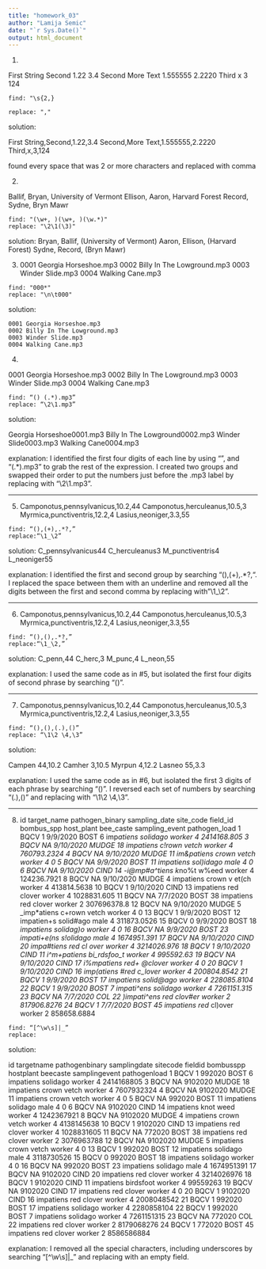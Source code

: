 ```yaml
---
title: "homework_03"
author: "Lamija Semic"
date: "`r Sys.Date()`"
output: html_document
---
```


1.

First String    Second      1.22      3.4
Second          More Text   1.555555  2.2220
Third           x           3         124

```
find: "\s{2,}

replace: ","
```

solution:

First String,Second,1.22,3.4
Second,More Text,1.555555,2.2220
Third,x,3,124


found every space that was 2 or more characters and replaced with comma


2.

Ballif, Bryan, University of Vermont
Ellison, Aaron, Harvard Forest
Record, Sydne, Bryn Mawr

```
find: "(\w+, )(\w+, )(\w.*)"
replace: "\2\1(\3)"
```

solution:
Bryan, Ballif, (University of Vermont)
Aaron, Ellison, (Harvard Forest)
Sydne, Record, (Bryn Mawr)



3. 
0001 Georgia Horseshoe.mp3 0002 Billy In The Lowground.mp3 0003 Winder Slide.mp3 0004 Walking Cane.mp3

```
find: "000*"
replace: "\n\t000"
```

solution:

	0001 Georgia Horseshoe.mp3 
	0002 Billy In The Lowground.mp3 
	0003 Winder Slide.mp3 
	0004 Walking Cane.mp3
	
	
4. 

0001 Georgia Horseshoe.mp3 
0002 Billy In The Lowground.mp3 
0003 Winder Slide.mp3 
0004 Walking Cane.mp3

```
find: “() (.*).mp3” 
replace: “\2\1.mp3”
```

solution:

Georgia Horseshoe0001.mp3 Billy In The Lowground0002.mp3 Winder Slide0003.mp3 Walking Cane0004.mp3

explanation: I identified the first four digits of each line by using “”, and “(.*).mp3” to grab the rest of the expression. I created two groups and swapped their order to put the numbers just before the .mp3 label by replacing with “\2\1.mp3”.

------------------------------------------------------------------------------------------------

5. 
Camponotus,pennsylvanicus,10.2,44 Camponotus,herculeanus,10.5,3 Myrmica,punctiventris,12.2,4 Lasius,neoniger,3.3,55

```
find: “(),(+),.*?,” 
replace:“\1_\2”
```

solution: C_pennsylvanicus44 C_herculeanus3 M_punctiventris4 L_neoniger55

explanation: I identified the first and second group by searching “(),(+),.*?,“. I replaced the space between them with an underline and removed all the digits between the first and second comma by replacing with”\1_\2”.

------------------------------------------------------------------------------------------------

6. 
Camponotus,pennsylvanicus,10.2,44 Camponotus,herculeanus,10.5,3 Myrmica,punctiventris,12.2,4 Lasius,neoniger,3.3,55

```
find: “(),(),.*?,” 
replace:“\1_\2,”
```

solution: C_penn,44 C_herc,3 M_punc,4 L_neon,55

explanation: I used the same code as in #5, but isolated the first four digits of second phrase by searching “()”.

------------------------------------------------------------------------------------------------

7. 
Camponotus,pennsylvanicus,10.2,44 Camponotus,herculeanus,10.5,3 Myrmica,punctiventris,12.2,4 Lasius,neoniger,3.3,55

```
find: “(),(),(.),()” 
replace: “\1\2 \4,\3”
```

solution:

Campen 44,10.2 Camher 3,10.5 Myrpun 4,12.2 Lasneo 55,3.3

explanation: I used the same code as in #6, but isolated the first 3 digits of each phrase by searching “()”. I reversed each set of numbers by searching “(.),()” and replacing with “\1\2 \4,\3”.

-----------------------------------------------------------------------------------------------
8.
id target_name pathogen_binary sampling_date site_code field_id bombus_spp host_plant bee_caste sampling_event pathogen_load 1 BQCV 1 9/9/2020 BOST 6 imp*atiens solidago worker 4 2414168.805 3 BQCV NA 9/10/2020 MUDGE 18 impatiens c!rown vetch worker 4 760793.2324 4 BQCV NA 9/10/2020 MUDGE 11 im&patiens crown
vetch    worker  4   0
5   BQCV    NA  9/9/2020    BOST    11  impatiens   sol)idago   male    4   0
6   BQCV    NA  9/10/2020   CIND    14  -i@mp#a^tiens   k*no%t
w%eed    worker  4   124236.7921
8   BQCV    NA  9/10/2020   MUDGE   4   impatiens   crown
v
et(ch worker 4 413814.5638 10 BQCV 1 9/10/2020 CIND 13 impatiens  red
clover  worker  4   1028831.605
11  BQCV    NA  7/7/2020    BOST    38  impatiens   red
clover  worker  2   307696378.8
12  BQCV    NA  9/10/2020   MUDGE   5   _imp*atiens c+rown
vetch    worker  4   0
13  BQCV    1   9/9/2020    BOST    12  impatien+s  solid#ago   male    4   311873.0526
15  BQCV    0   9/9/2020    BOST    18  _impatiens  solidag)o   worker  4   0
16  BQCV    NA  9/9/2020    BOST    23  impati+e(ns
s!olidago   male    4   1674951.391
17  BQCV    NA  9/10/2020   CIND    20  impa#tiens  red cl
over worker 4 3214026.976 18 BQCV 1 9/10/2020 CIND 11 i^m+patiens bi_rdsfoo_t worker 4 995592.63 19 BQCV NA 9/10/2020 CIND 17 i%mpatiens red+ @clover worker 4 0 20 BQCV 1 9/10/2020 CIND 16 imp(atiens #red c_lover worker 4 200804.8542 21 BQCV 1 9/9/2020 BOST 17 impatiens solid@ago worker 4 228085.8104 22 BQCV 1 9/9/2020 BOST 7 impati^ens solidago worker 4 7261151.315 23 BQCV NA 7/7/2020 COL 22 )impati^ens red clov#er worker 2 817906.8276 24 BQCV 1 7/7/2020 BOST 45 impatiens red_ cl)over worker 2 858658.6884

```
find: “[^\w\s]|_” 
replace:
```
solution:

id targetname pathogenbinary samplingdate sitecode fieldid bombusspp hostplant beecaste samplingevent pathogenload 1 BQCV 1 992020 BOST 6 impatiens solidago worker 4 2414168805 3 BQCV NA 9102020 MUDGE 18 impatiens crown vetch worker 4 7607932324 4 BQCV NA 9102020 MUDGE 11 impatiens crown vetch worker 4 0 5 BQCV NA 992020 BOST 11 impatiens solidago male 4 0 6 BQCV NA 9102020 CIND 14 impatiens knot weed worker 4 1242367921 8 BQCV NA 9102020 MUDGE 4 impatiens crown vetch worker 4 4138145638 10 BQCV 1 9102020 CIND 13 impatiens red clover worker 4 1028831605 11 BQCV NA 772020 BOST 38 impatiens red clover worker 2 3076963788 12 BQCV NA 9102020 MUDGE 5 impatiens crown vetch worker 4 0 13 BQCV 1 992020 BOST 12 impatiens solidago male 4 3118730526 15 BQCV 0 992020 BOST 18 impatiens solidago worker 4 0 16 BQCV NA 992020 BOST 23 impatiens solidago male 4 1674951391 17 BQCV NA 9102020 CIND 20 impatiens red clover worker 4 3214026976 18 BQCV 1 9102020 CIND 11 impatiens birdsfoot worker 4 99559263 19 BQCV NA 9102020 CIND 17 impatiens red clover worker 4 0 20 BQCV 1 9102020 CIND 16 impatiens red clover worker 4 2008048542 21 BQCV 1 992020 BOST 17 impatiens solidago worker 4 2280858104 22 BQCV 1 992020 BOST 7 impatiens solidago worker 4 7261151315 23 BQCV NA 772020 COL 22 impatiens red clover worker 2 8179068276 24 BQCV 1 772020 BOST 45 impatiens red clover worker 2 8586586884

explanation: I removed all the special characters, including underscores by searching “[^\w\s]|_” and replacing with an empty field.


